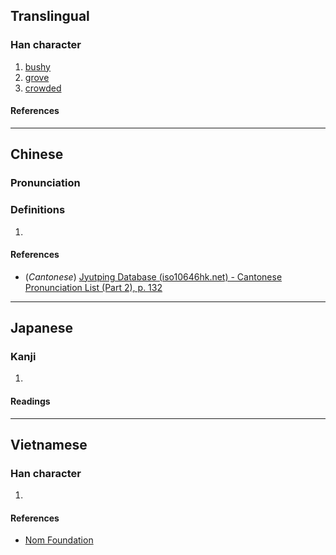 {{character info}}
==Translingual==

===Han character===
{{Han char|rn=75|rad=木|as=12|sn=16|four=|canj=DDSJE|ids=⿱林取}}

# [[bushy]]
# [[grove]]
# [[crowded]]

====References====
{{Han ref|kx=0551.250|dkj=15492|dj=0940.020|hdz=21288.180|uh=6A37}}

----

==Chinese==
{{zh-forms}}

===Pronunciation===
{{zh-pron
|m=cóng
|c=cung4
|mc=
|oc=
|ma=
|cat=a,n
}}

===Definitions===
{{zh-hanzi}}

# {{rfdef|zh}}

====References====
* (''Cantonese'') [http://www.iso10646hk.net/jp/document/download.jsp Jyutping Database (iso10646hk.net) - Cantonese Pronunciation List (Part 2), p. 132]

----

==Japanese==

===Kanji===
{{ja-kanji|grade=|rs=木12}}

# {{rfdef|ja|sort=木12}}

====Readings====
{{ja-readings
|on=そう, ず
|kun=むらがる
}}

----

==Vietnamese==

===Han character===
{{vi-readings|rs=木12|reading=tùng}}

# {{rfdef|vi|sort=木12}}

====References====
* [http://nomfoundation.org/common/nom_details.php?codepoint=6a37 Nom Foundation]